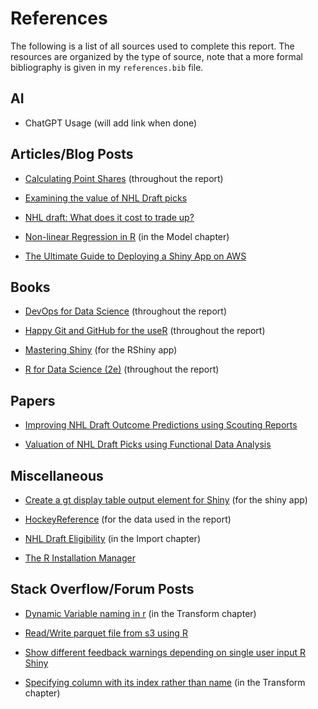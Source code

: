 # References {.unnumbered}

The following is a list of all sources used to complete this report. The resources are organized by the type of source, note that a more formal bibliography is given in my `references.bib` file.

## AI

-   ChatGPT Usage (will add link when done)

## Articles/Blog Posts

-   [Calculating Point Shares](https://www.hockey-reference.com/about/point_shares.html) (throughout the report)

-   [Examining the value of NHL Draft picks](https://soundofhockey.com/2022/06/06/examining-the-value-of-nhl-draft-picks/amp/)

-   [NHL draft: What does it cost to trade up?](https://www.broadstreethockey.com/post/nhl-draft-pick-value-trading-up/)

-   [Non-linear Regression in R](https://tuos-bio-data-skills.github.io/intro-stats-book/non-linear-regression-in-R.html) (in the Model chapter)

-   [The Ultimate Guide to Deploying a Shiny App on AWS](https://www.charlesbordet.com/en/guide-shiny-aws/?utm_source=chatgpt.com#)

## Books 

-   [DevOps for Data Science](https://do4ds.com/) (throughout the report)

-   [Happy Git and GitHub for the useR](https://happygitwithr.com/) (throughout the report)

-   [Mastering Shiny](https://mastering-shiny.org/index.html) (for the RShiny app)

-   [R for Data Science (2e)](https://r4ds.hadley.nz/) (throughout the report)

## Papers 

-   [Improving NHL Draft Outcome Predictions using Scouting Reports](https://hluo27.github.io/assets/files/NHL_Draft_Scouting_Reports.pdf)

-   [Valuation of NHL Draft Picks using Functional Data Analysis](https://summit.sfu.ca/_flysystem/fedora/2023-02/etd22223.pdf)

## Miscellaneous 

-   [Create a gt display table output element for Shiny](https://gt.rstudio.com/reference/gt_output.html) (for the shiny app)

<!-- -->

-   [HockeyReference](https://www.hockey-reference.com/draft/) (for the data used in the report)

-   [NHL Draft Eligibility](https://www.nhl.com/info/hockey-operations-guidelines) (in the Import chapter)

-   [The R Installation Manager](https://github.com/r-lib/rig?tab=readme-ov-file#id-windows)

## Stack Overflow/Forum Posts

-   [Dynamic Variable naming in r](https://stackoverflow.com/questions/20855818/dynamic-variable-naming-in-r) (in the Transform chapter)

<!-- -->

-   [Read/Write parquet file from s3 using R](https://stackoverflow.com/questions/49937467/read-write-parquet-file-from-s3-using-r)

<!-- -->

-   [Show different feedback warnings depending on single user input R Shiny](https://forum.posit.co/t/show-different-feedback-warnings-depending-on-single-user-input-r-shiny/176582)

-   [Specifying column with its index rather than name](https://stackoverflow.com/questions/16187091/specifying-column-with-its-index-rather-than-name) (in the Transform chapter)
